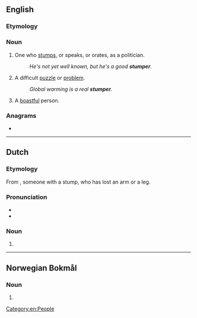 ==English==

===Etymology===
{{suffix|en|stump|er}}

===Noun===
{{en-noun}}

# One who [[stump]]s, or speaks, or orates, as a politician.
#: ''He's not yet well known, but he's a good '''stumper'''.''
# {{lb|en|informal}} A difficult [[puzzle]] or [[problem]].
#: ''Global warming is a real '''stumper'''.''
# {{lb|en|archaic|slang}} A [[boastful]] person.

{{Webster 1913}}

===Anagrams===
* {{anagrams|en|Sumpter|restump|sumpter}}

[[Category:en:People]]

----

==Dutch==

===Etymology===
From {{af|nl|stomp|-er|id2=agent noun}}, someone with a stump, who has lost an arm or a leg.

===Pronunciation===
* {{audio|Nl-stumper.ogg|Audio|lang=nl}}
* {{hyphenation|stum|per|lang=nl}}

===Noun===
{{nl-noun|m|-s|stumpertje}}

# {{l|en|bungler}}

----
==Norwegian Bokmål==

===Noun===
{{head|nb|noun form|g=m}}

# {{inflection of|stump||indef|p|lang=nb}}